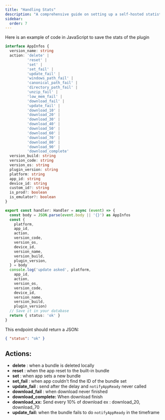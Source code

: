 ```yaml
---
title: "Handling Stats"
description: "A comprehensive guide on setting up a self-hosted statistics endpoint for efficient data management and analysis"
sidebar:
  order: 7
---
```


Here is an example of code in JavaScript to save the stats of the plugin

```typescript
interface AppInfos {
  version_name: string
  action: 'delete' |
          'reset' |
          'set' |
          'set_fail' |
          'update_fail' |
          'windows_path_fail' |
          'canonical_path_fail' |
          'directory_path_fail' |
          'unzip_fail' |
          'low_mem_fail' |
          'download_fail' |
          'update_fail' |
          'download_10' |
          'download_20' |
          'download_30' |
          'download_40' |
          'download_50' |
          'download_60' |
          'download_70' |
          'download_80' |
          'download_90' |
          'download_complete'
  version_build: string
  version_code: string
  version_os: string
  plugin_version: string
  platform: string
  app_id: string
  device_id: string
  custom_id?: string
  is_prod?: boolean
  is_emulator?: boolean
}

export const handler: Handler = async (event) => {
  const body = JSON.parse(event.body || '{}') as AppInfos
  const {
    platform,
    app_id,
    action,
    version_code,
    version_os,
    device_id,
    version_name,
    version_build,
    plugin_version,
  } = body
  console.log('update asked', platform,
    app_id,
    action,
    version_os,
    version_code,
    device_id,
    version_name,
    version_build,
    plugin_version)
  // Save it in your database
  return { status: 'ok' }
}
```

This endpoint should return a JSON:

```json
{ "status": "ok" }
```

## Actions:

* **delete** : when a bundle is deleted locally
* **reset** : when the app reset to the built-in bundle
* **set** : when app sets a new bundle
* **set\_fail** : when app couldn't find the ID of the bundle set
* **update\_fail** : send after the delay and `notifyAppReady` never called
* **download\_fail** : when download never finished
* **download\_complete:** When download finish
* **download\_xx:** Send every 10% of download ex : download\_20, download\_70
* **update\_fail:** when the bundle fails to do `notifyAppReady` in the timeframe
